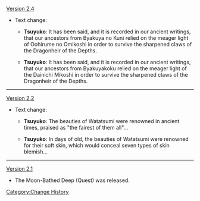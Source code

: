 [[Version 2.4]]
* Text change:
** {{Color|Old:}} '''Tsuyuko''': It has been said, and it is recorded in our ancient writings, that our ancestors from Byakuya no Kuni relied on the meager light of Oohirume no Omikoshi in order to survive the sharpened claws of the Dragonheir of the Depths.
** {{Color|New:}} '''Tsuyuko''': It has been said, and it is recorded in our ancient writings, that our ancestors from Byakuyakoku relied on the meager light of the Dainichi Mikoshi in order to survive the sharpened claws of the Dragonheir of the Depths.
----
[[Version 2.2]]
* Text change:
** {{Color|Old:}} '''Tsuyuko''': The beauties of Watatsumi were renowned in ancient times, praised as "the fairest of them all"...
** {{Color|New:}} '''Tsuyuko''': In days of old, the beauties of Watatsumi were renowned for their soft skin, which would conceal seven types of skin blemish...
----
[[Version 2.1]]
* The Moon-Bathed Deep (Quest) was released.
<noinclude>[[Category:Change History]]</noinclude>